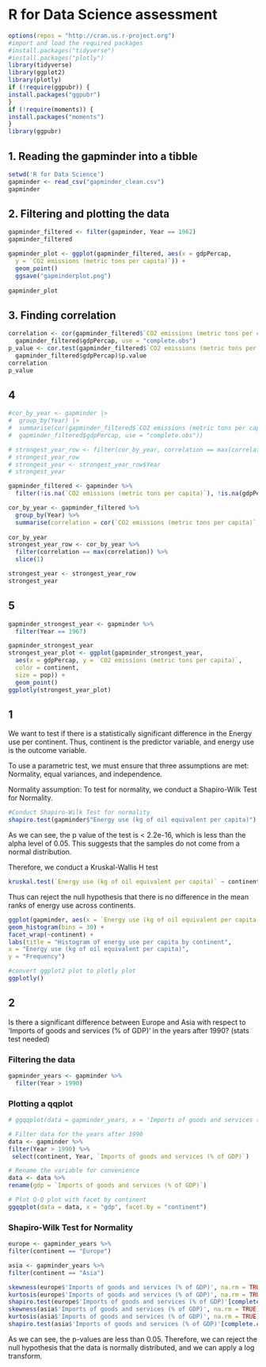 # R for Data Science assessment

```r
options(repos = "http://cran.us.r-project.org") 
#import and load the required packages
#install.packages("tidyverse")
#install.packages("plotly")
library(tidyverse)
library(ggplot2)
library(plotly)
if (!require(ggpubr)) {
install.packages("ggpubr")
}
if (!require(moments)) {
install.packages("moments")
}
library(ggpubr)

```

## 1. Reading the gapminder into a tibble

```r
setwd('R for Data Science')
gapminder <- read_csv("gapminder_clean.csv")
gapminder
```
## 2. Filtering and plotting the data
```r
gapminder_filtered <- filter(gapminder, Year == 1962)
gapminder_filtered

gapminder_plot <- ggplot(gapminder_filtered, aes(x = gdpPercap,
  y = `CO2 emissions (metric tons per capita)`)) +
  geom_point()
  ggsave("gapminderplot.png")
 
gapminder_plot
```

## 3. Finding correlation
```r
correlation <- cor(gapminder_filtered$`CO2 emissions (metric tons per capita)`,
  gapminder_filtered$gdpPercap, use = "complete.obs")
p_value <- cor.test(gapminder_filtered$`CO2 emissions (metric tons per capita)`,
  gapminder_filtered$gdpPercap)$p.value
correlation
p_value
```

## 4
```r
#cor_by_year <- gapminder |>
#  group_by(Year) |>
#  summarise(cor(gapminder_filtered$`CO2 emissions (metric tons per capita)`,
#  gapminder_filtered$gdpPercap, use = "complete.obs"))

# strongest_year_row <- filter(cor_by_year, correlation == max(correlation))
# strongest_year_row
# strongest_year <- strongest_year_row$Year
# strongest_year

gapminder_filtered <- gapminder %>%
  filter(!is.na(`CO2 emissions (metric tons per capita)`), !is.na(gdpPercap))

cor_by_year <- gapminder_filtered %>%
  group_by(Year) %>%
  summarise(correlation = cor(`CO2 emissions (metric tons per capita)`, gdpPercap, use = "complete.obs"))
  
cor_by_year
strongest_year_row <- cor_by_year %>%
  filter(correlation == max(correlation)) %>%
  slice(1)

strongest_year <- strongest_year_row
strongest_year

```

## 5
```r

gapminder_strongest_year <- gapminder %>%
  filter(Year == 1967)

gapminder_strongest_year
strongest_year_plot <- ggplot(gapminder_strongest_year, 
  aes(x = gdpPercap, y = `CO2 emissions (metric tons per capita)`, 
  color = continent, 
  size = pop)) +
  geom_point()
ggplotly(strongest_year_plot)


```

## 1

We want to test if there is a statistically significant difference in the Energy use per continent. Thus, continent is the predictor variable, and energy use is the outcome variable. 

To use a parametric test, we must ensure that three assumptions are met: Normality, equal variances, and independence.

Normality assumption:
To test for normality, we conduct a Shapiro-Wilk Test for Normality.

```r
#Conduct Shapiro-Wilk Test for normality 
shapiro.test(gapminder$"Energy use (kg of oil equivalent per capita)")
```
As we can see, the p value of the test is < 2.2e-16, which is less than the alpha level of 0.05. This suggests that the samples do not come from a normal distribution.



Therefore, we conduct a Kruskal-Wallis H test
```r
kruskal.test(`Energy use (kg of oil equivalent per capita)` ~ continent, data = gapminder)
```
Thus can reject the null hypothesis that there is no difference in the mean ranks of energy use across continents.
```r
ggplot(gapminder, aes(x = `Energy use (kg of oil equivalent per capita)`)) +
geom_histogram(bins = 30) +
facet_wrap(~continent) +
labs(title = "Histogram of energy use per capita by continent",
x = "Energy use (kg of oil equivalent per capita)",
y = "Frequency")

#convert ggplot2 plot to plotly plot
ggplotly()
``` 

## 2
Is there a significant difference between Europe and Asia with respect to 'Imports of goods and services (% of GDP)' in the years after 1990? (stats test needed)

### Filtering the data

```r
gapminder_years <- gapminder %>%
  filter(Year > 1990)
```

### Plotting a qqplot
```r
# ggqqplot(data = gapminder_years, x = 'Imports of goods and services (% of GDP)', facet.by = 'continent')

# Filter data for the years after 1990
data <- gapminder %>% 
filter(Year > 1990) %>% 
 select(continent, Year, `Imports of goods and services (% of GDP)`)

# Rename the variable for convenience
data <- data %>% 
rename(gdp = `Imports of goods and services (% of GDP)`)

# Plot Q-Q plot with facet by continent
ggqqplot(data = data, x = "gdp", facet.by = "continent")

```
### Shapiro-Wilk Test for Normality


```r
europe <- gapminder_years %>% 
filter(continent == "Europe")

asia <- gapminder_years %>% 
filter(continent == "Asia")

skewness(europe$'Imports of goods and services (% of GDP)', na.rm = TRUE)
kurtosis(europe$'Imports of goods and services (% of GDP)', na.rm = TRUE)
shapiro.test(europe$'Imports of goods and services (% of GDP)'[complete.cases(data)]) 
skewness(asia$'Imports of goods and services (% of GDP)', na.rm = TRUE) 
kurtosis(asia$'Imports of goods and services (% of GDP)', na.rm = TRUE) 
shapiro.test(asia$'Imports of goods and services (% of GDP)'[complete.cases(data)]) 
```
As we can see, the p-values are less than 0.05. Therefore, we can reject the null hypothesis that the data is normally distributed, and we can apply a log transform.


